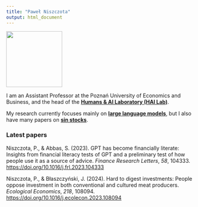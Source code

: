 ```yaml
---
title: "Paweł Niszczota"
output: html_document
---
```


![](images/PN%20UEP-photo.jpg){width="150"}

I am an Assistant Professor at the Poznań University of Economics and Business, and the head of the [**Humans & AI Laboratory (HAI Lab)**](https://hai.ue.poznan.pl).

My research currently focuses mainly on [**large language models**](llm.html), but I also have many papers on [**sin stocks**](sinstocks).

### Latest papers

Niszczota, P., & Abbas, S. (2023). GPT has become financially literate: Insights from financial literacy tests of GPT and a preliminary test of how people use it as a source of advice. *Finance Research Letters*, *58*, 104333. <https://doi.org/10.1016/j.frl.2023.104333>

Niszczota, P., & Błaszczyński, J. (2024). Hard to digest investments: People oppose investment in both conventional and cultured meat producers. *Ecological Economics*, *218*, 108094. <https://doi.org/10.1016/j.ecolecon.2023.108094>
